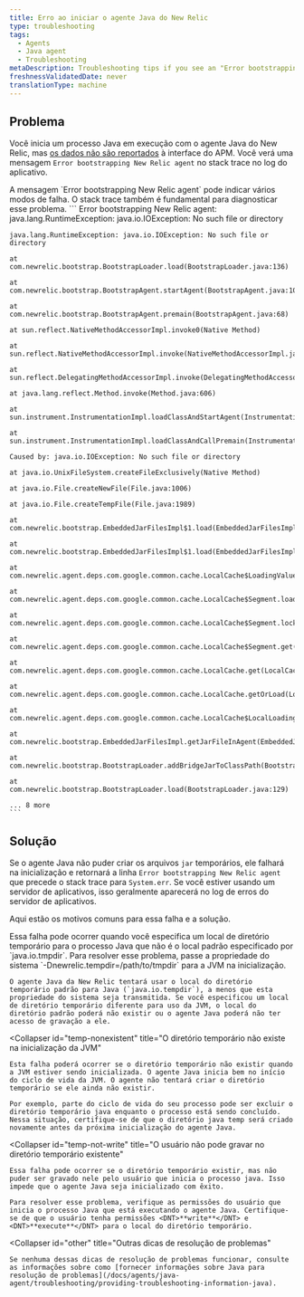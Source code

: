 ```yaml
---
title: Erro ao iniciar o agente Java do New Relic
type: troubleshooting
tags:
  - Agents
  - Java agent
  - Troubleshooting
metaDescription: Troubleshooting tips if you see an "Error bootstrapping New Relic agent" message with your Java app.
freshnessValidatedDate: never
translationType: machine
---
```


## Problema

Você inicia um processo Java em execução com o agente Java do New Relic, mas [os dados não são reportados](/docs/agents/java-agent/troubleshooting/no-data-appears-java) à interface do APM. Você verá uma mensagem `Error bootstrapping New Relic agent` no stack trace no log do aplicativo.

<Callout variant="important">
  A mensagem `Error bootstrapping New Relic agent` pode indicar vários modos de falha. O stack trace também é fundamental para diagnosticar esse problema.
</Callout>

<CollapserGroup>
  <Collapser
    id="stack-trace-example"
    title="Exemplo stack trace ao iniciar o agente Java"
  >
    ```
    Error bootstrapping New Relic agent: java.lang.RuntimeException: java.io.IOException: No such file or directory

    java.lang.RuntimeException: java.io.IOException: No such file or directory

    at com.newrelic.bootstrap.BootstrapLoader.load(BootstrapLoader.java:136)

    at com.newrelic.bootstrap.BootstrapAgent.startAgent(BootstrapAgent.java:100)

    at com.newrelic.bootstrap.BootstrapAgent.premain(BootstrapAgent.java:68)

    at sun.reflect.NativeMethodAccessorImpl.invoke0(Native Method)

    at sun.reflect.NativeMethodAccessorImpl.invoke(NativeMethodAccessorImpl.java:57)

    at sun.reflect.DelegatingMethodAccessorImpl.invoke(DelegatingMethodAccessorImpl.java:43)

    at java.lang.reflect.Method.invoke(Method.java:606)

    at sun.instrument.InstrumentationImpl.loadClassAndStartAgent(InstrumentationImpl.java:382)

    at sun.instrument.InstrumentationImpl.loadClassAndCallPremain(InstrumentationImpl.java:397)

    Caused by: java.io.IOException: No such file or directory

    at java.io.UnixFileSystem.createFileExclusively(Native Method)

    at java.io.File.createNewFile(File.java:1006)

    at java.io.File.createTempFile(File.java:1989)

    at com.newrelic.bootstrap.EmbeddedJarFilesImpl$1.load(EmbeddedJarFilesImpl.java:36)

    at com.newrelic.bootstrap.EmbeddedJarFilesImpl$1.load(EmbeddedJarFilesImpl.java:26)

    at com.newrelic.agent.deps.com.google.common.cache.LocalCache$LoadingValueReference.loadFuture(LocalCache.java:3542)

    at com.newrelic.agent.deps.com.google.common.cache.LocalCache$Segment.loadSync(LocalCache.java:2323)

    at com.newrelic.agent.deps.com.google.common.cache.LocalCache$Segment.lockedGetOrLoad(LocalCache.java:2286)

    at com.newrelic.agent.deps.com.google.common.cache.LocalCache$Segment.get(LocalCache.java:2201)

    at com.newrelic.agent.deps.com.google.common.cache.LocalCache.get(LocalCache.java:3953)

    at com.newrelic.agent.deps.com.google.common.cache.LocalCache.getOrLoad(LocalCache.java:3957)

    at com.newrelic.agent.deps.com.google.common.cache.LocalCache$LocalLoadingCache.get(LocalCache.java:4875)

    at com.newrelic.bootstrap.EmbeddedJarFilesImpl.getJarFileInAgent(EmbeddedJarFilesImpl.java:66)

    at com.newrelic.bootstrap.BootstrapLoader.addBridgeJarToClassPath(BootstrapLoader.java:73)

    at com.newrelic.bootstrap.BootstrapLoader.load(BootstrapLoader.java:129)

    ... 8 more
    ```
  </Collapser>
</CollapserGroup>

## Solução

Se o agente Java não puder criar os arquivos `jar` temporários, ele falhará na inicialização e retornará a linha `Error bootstrapping New Relic agent` que precede o stack trace para `System.err`. Se você estiver usando um servidor de aplicativos, isso geralmente aparecerá no log de erros do servidor de aplicativos.

Aqui estão os motivos comuns para essa falha e a solução.

<CollapserGroup>
  <Collapser
    id="temp-not-default"
    title="O diretório temporário é diferente da propriedade do sistema java.io.tempdir"
  >
    Essa falha pode ocorrer quando você especifica um local de diretório temporário para o processo Java que não é o local padrão especificado por `java.io.tmpdir`. Para resolver esse problema, passe a propriedade do sistema `-Dnewrelic.tempdir=/path/to/tmpdir` para a JVM na inicialização.

    O agente Java da New Relic tentará usar o local do diretório temporário padrão para Java (`java.io.tempdir`), a menos que esta propriedade do sistema seja transmitida. Se você especificou um local de diretório temporário diferente para uso da JVM, o local do diretório padrão poderá não existir ou o agente Java poderá não ter acesso de gravação a ele.
  </Collapser>

  <Collapser
    id="temp-nonexistent"
    title="O diretório temporário não existe na inicialização da JVM"
  >
    Esta falha poderá ocorrer se o diretório temporário não existir quando a JVM estiver sendo inicializada. O agente Java inicia bem no início do ciclo de vida da JVM. O agente não tentará criar o diretório temporário se ele ainda não existir.

    Por exemplo, parte do ciclo de vida do seu processo pode ser excluir o diretório temporário java enquanto o processo está sendo concluído. Nessa situação, certifique-se de que o diretório java temp será criado novamente antes da próxima inicialização do agente Java.
  </Collapser>

  <Collapser
    id="temp-not-write"
    title="O usuário não pode gravar no diretório temporário existente"
  >
    Essa falha pode ocorrer se o diretório temporário existir, mas não puder ser gravado nele pelo usuário que inicia o processo java. Isso impede que o agente Java seja inicializado com êxito.

    Para resolver esse problema, verifique as permissões do usuário que inicia o processo Java que está executando o agente Java. Certifique-se de que o usuário tenha permissões <DNT>**write**</DNT> e <DNT>**execute**</DNT> para o local do diretório temporário.
  </Collapser>

  <Collapser
    id="other"
    title="Outras dicas de resolução de problemas"
  >
    Se nenhuma dessas dicas de resolução de problemas funcionar, consulte as informações sobre como [fornecer informações sobre Java para resolução de problemas](/docs/agents/java-agent/troubleshooting/providing-troubleshooting-information-java).
  </Collapser>
</CollapserGroup>